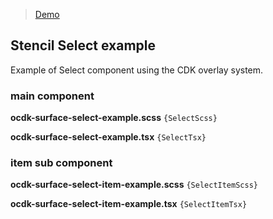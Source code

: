 
<Meta title="Libraries/CDK/Overlay/examples/Stencil/Select" />

> [Demo](?path=/story/cdk-overlay-examples-stencil-select--select)

## Stencil Select example

Example of Select component using the CDK overlay system.

### main component

**ocdk-surface-select-example.scss**
<code className="language-css" filename="ocdk-surface-select-example.scss">{SelectScss}</code>

**ocdk-surface-select-example.tsx**
<code className="language-ts" filename="ocdk-surface-select-example.tsx">{SelectTsx}</code>

### item sub component

**ocdk-surface-select-item-example.scss**
<code className="language-css" filename="ocdk-surface-select-item-example.scss">{SelectItemScss}</code>

**ocdk-surface-select-item-example.tsx**
<code className="language-ts" filename="ocdk-surface-select-item-example.tsx">{SelectItemTsx}</code>
